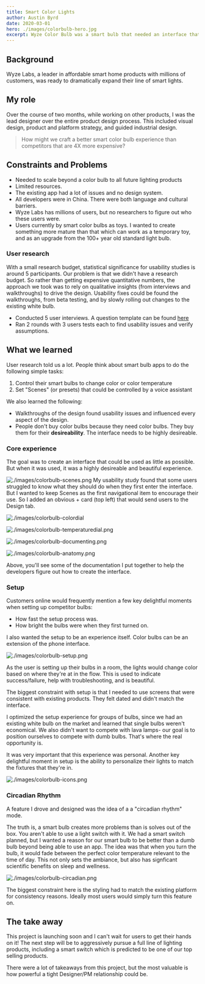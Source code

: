 ```yaml
---
title: Smart Color Lights
author: Austin Byrd
date: 2020-03-01
hero: ./images/colorbulb-hero.jpg
excerpt: Wyze Color Bulb was a smart bulb that needed an interface that could scale to a entire product line of smart lighting in the future.
---
```


## Background

Wyze Labs, a leader in affordable smart home products with millions of customers, was ready to dramatically expand their line of smart lights.

## My role

Over the course of two months, while working on other products, I was the lead designer over the entire product design process. This included visual design, product and platform strategy, and guided industrial design.

> How might we craft a better smart color bulb experience than competitors that are 4X more expensive?

## Constraints and Problems
- Needed to scale beyond a color bulb to all future lighting products
- Limited resources.
- The existing app had a lot of issues and no design system.
- All developers were in China. There were both language and cultural barriers.
- Wyze Labs has millions of users, but no researchers to figure out who these users were.
- Users currently by smart color bulbs as toys. I wanted to create something more mature than that which can work as a temporary toy, and as an upgrade from the 100+ year old standard light bulb.

### User research
With a small research budget, statistical significance for usability studies is around 5 participants. Our problem is that we didn't have a research budget. So rather than getting expensive quantitative numbers, the approach we took was to rely on qualitative insights (from interviews and walkthroughs) to drive the design.
Usability fixes could be found the walkthroughs, from beta testing, and by slowly rolling out changes to the existing white bulb.

- Conducted 5 user interviews. A question template can be found [here](https://www.notion.so/Color-Bulb-user-questions-209eb8afbb944433b7f2857844eae682)
- Ran 2 rounds with 3 users tests each to find usability issues and verify assumptions.

## What we learned
User research told us a lot. People think about smart bulb apps to do the following simple tasks:

1. Control their smart bulbs to change color or color temperature
2. Set "Scenes" (or presets) that could be controlled by a voice assistant

We also learned the following:

- Walkthroughs of the design found usability issues and influenced every aspect of the design.
- People don't buy color bulbs because they need color bulbs. They buy them for their <b>desireability</b>. The interface needs to be highly desireable.

### Core experience

The goal was to create an interface that could be used as little as possible. But when it was used, it was a highly desireable and beautiful experience.

![./images/colorbulb-scenes.png](./images/colorbulb-scenes.png)
My usability study found that some users struggled to know what they should do when they first enter the interface. But I wanted to keep Scenes as the first navigational item to encourage their use. So I added an obvious + card (top left) that would send users to the Design tab.

![./images/colorbulb-colordial](./images/colorbulb-colordial.png)

![./images/colorbulb-temperaturedial.png](./images/colorbulb-temperaturedial.png)

![./images/colorbulb-documenting.png](./images/colorbulb-documenting.png)

![./images/colorbulb-anatomy.png](./images/colorbulb-anatomy.png)

Above, you'll see some of the documentation I put together to help the developers figure out how to create the interface.

### Setup

Customers online would frequently mention a few key delightful moments when setting up competitor bulbs:

- How fast the setup process was.
- How bright the bulbs were when they first turned on.

I also wanted the setup to be an experience itself. Color bulbs can be an extension of the phone interface.

![./images/colorbulb-setup.png](./images/colorbulb-setup.png)

As the user is setting up their bulbs in a room, the lights would change color based on where they're at in the flow. This is used to indicate success/failure, help with troubleshooting, and is beautiful.

The biggest constraint with setup is that I needed to use screens that were consistent with existing products. They felt dated and didn't match the interface.

I optimized the setup experience for groups of bulbs, since we had an existing white bulb on the market and learned that single bulbs weren't economical. We also didn't want to compete with lava lamps- our goal is to position ourselves to compete with dumb bulbs. That's where the real opportunity is.

It was very important that this experience was personal. Another key delightful moment in setup is the ability to personalize their lights to match the fixtures that they're in.

![./images/colorbulb-icons.png](./images/colorbulb-icons.png)


### Circadian Rhythm

A feature I drove and designed was the idea of a a "circadian rhythm" mode.

The truth is, a smart bulb creates more problems than is solves out of the box. You aren't able to use a light switch with it. We had a smart switch planned, but I wanted a reason for our smart bulb to be better than a dumb bulb beyond being able to use an app. The idea was that when you turn the bulb, it would fade between the perfect color temperature relevant to the time of day. This not only sets the ambiance, but also has signficant scientific benefits on sleep and wellness.

![./images/colorbulb-circadian.png](./images/colorbulb-circadian.png)

The biggest constraint here is the styling had to match the existing platform for consistency reasons.
Ideally most users would simply turn this feature on.



## The take away

This project is launching soon and I can't wait for users to get their hands on it! The next step will be to aggressively pursue a full line of lighting products, including a smart switch which is predicted to be one of our top selling products.

There were a lot of takeaways from this project, but the most valuable is how powerful a tight Designer/PM relationship could be.

